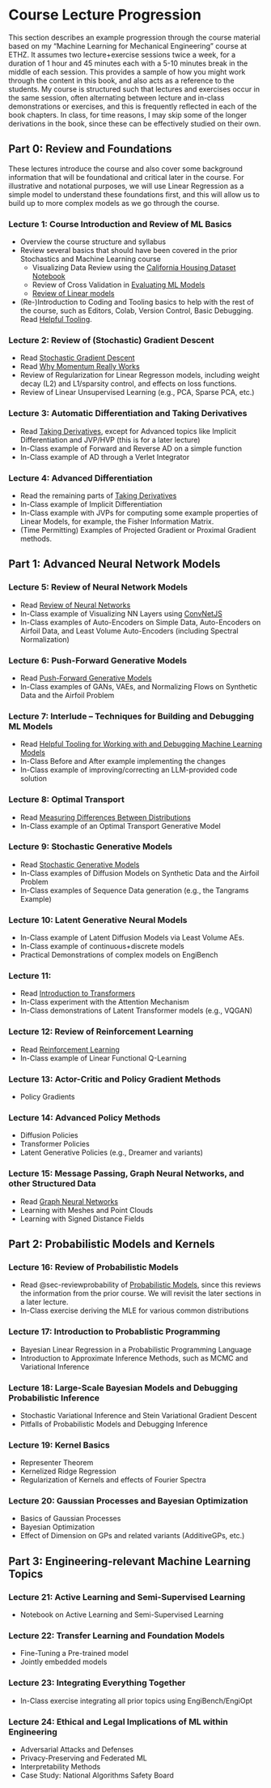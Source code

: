 # Course Lecture Progression

This section describes an example progression through the course material based on my "Machine Learning for Mechanical Engineering" course at ETHZ. It assumes two lecture+exercise sessions twice a week, for a duration of 1 hour and 45 minutes each with a 5-10 minutes break in the middle of each session. This provides a sample of how you might work through the content in this book, and also acts as a reference to the students. My course is structured such that lectures and exercises occur in the same session, often alternating between lecture and in-class demonstrations or exercises, and this is frequently reflected in each of the book chapters. In class, for time reasons, I may skip some of the longer derivations in the book, since these can be effectively studied on their own.

## Part 0: Review and Foundations
These lectures introduce the course and also cover some background information that will be foundational and critical later in the course. For illustrative and notational purposes, we will use Linear Regression as a simple model to understand these foundations first, and this will allow us to build up to more complex models as we go through the course.

### Lecture 1: Course Introduction and Review of ML Basics
- Overview the course structure and syllabus
- Review several basics that should have been covered in the prior Stochastics and Machine Learning course
    - Visualizing Data Review using the [California Housing Dataset Notebook](../notebooks/california_housing_visualization.ipynb)
    - Review of Cross Validation in [Evaluating ML Models](../part1/evaluating_models.qmd)
    - [Review of Linear models](../part2/review_linear_models.qmd)
- (Re-)Introduction to Coding and Tooling basics to help with the rest of the course, such as Editors, Colab, Version Control, Basic Debugging. Read [Helpful Tooling](../appendices/helpful_tooling.qmd).

### Lecture 2: Review of (Stochastic) Gradient Descent
- Read [Stochastic Gradient Descent](../part1/gradient_descent.qmd)
- Read [Why Momentum Really Works](https://distill.pub/2017/momentum/)
- Review of Regularization for Linear Regresson models, including weight decay (L2) and L1/sparsity control, and effects on loss functions.
- Review of Linear Unsupervised Learning (e.g., PCA, Sparse PCA, etc.)

### Lecture 3: Automatic Differentiation and Taking Derivatives
- Read [Taking Derivatives](../part1/taking_derivatives.qmd), except for Advanced topics like Implicit Differentiation and JVP/HVP (this is for a later lecture)
- In-Class example of Forward and Reverse AD on a simple function
- In-Class example of AD through a Verlet Integrator

### Lecture 4: Advanced Differentiation
- Read the remaining parts of [Taking Derivatives](../part1/taking_derivatives.qmd) 
- In-Class example of Implicit Differentiation
- In-Class example with JVPs for computing some example properties of Linear Models, for example, the Fisher Information Matrix.
- (Time Permitting) Examples of Projected Gradient or Proximal Gradient methods.

## Part 1: Advanced Neural Network Models

### Lecture 5: Review of Neural Network Models
- Read [Review of Neural Networks](../part2/review_NNs.qmd)
- In-Class example of Visualizing NN Layers using [ConvNetJS](https://cs.stanford.edu/people/karpathy/convnetjs/demo/classify2d.html)
- In-Class examples of Auto-Encoders on Simple Data, Auto-Encoders on Airfoil Data, and Least Volume Auto-Encoders (including Spectral Normalization)

### Lecture 6: Push-Forward Generative Models
- Read [Push-Forward Generative Models](../part2/generative_models_pushforward.qmd)
- In-Class examples of GANs, VAEs, and Normalizing Flows on Synthetic Data and the Airfoil Problem

### Lecture 7: Interlude -- Techniques for Building and Debugging ML Models
- Read [Helpful Tooling for Working with and Debugging Machine Learning Models](../appendices/helpful_tooling.qmd)
- In-Class Before and After example implementing the changes
- In-Class example of improving/correcting an LLM-provided code solution

### Lecture 8: Optimal Transport
- Read [Measuring Differences Between Distributions](../part1/measuring_distributions.qmd)
- In-Class example of an Optimal Transport Generative Model

### Lecture 9: Stochastic Generative Models
- Read [Stochastic Generative Models](../part2/generative_models_stochastic.qmd)
- In-Class examples of Diffusion Models on Synthetic Data and the Airfoil Problem
- In-Class examples of Sequence Data generation (e.g., the Tangrams Example)

### Lecture 10: Latent Generative Neural Models
- In-Class example of Latent Diffusion Models via Least Volume AEs.
- In-Class example of continuous+discrete models
- Practical Demonstrations of complex models on EngiBench

### Lecture 11:
- Read [Introduction to Transformers](../part2/transformers.qmd)
- In-Class experiment with the Attention Mechanism
- In-Class demonstrations of Latent Transformer models (e.g., VQGAN)

### Lecture 12: Review of Reinforcement Learning
- Read [Reinforcement Learning](../part2/reinforcement_learning.qmd)
- In-Class example of Linear Functional Q-Learning

### Lecture 13: Actor-Critic and Policy Gradient Methods
- Policy Gradients

### Lecture 14: Advanced Policy Methods
- Diffusion Policies
- Transformer Policies
- Latent Generative Policies (e.g., Dreamer and variants)

### Lecture 15: Message Passing, Graph Neural Networks, and other Structured Data
- Read [Graph Neural Networks](../part2/graph_neural_networks.qmd)
- Learning with Meshes and Point Clouds
- Learning with Signed Distance Fields

## Part 2: Probabilistic Models and Kernels

### Lecture 16: Review of Probabilistic Models
- Read @sec-reviewprobability of [Probabilistic Models](../part2/probabilistic_models.qmd), since this reviews the information from the prior course. We will revisit the later sections in a later lecture.
- In-Class exercise deriving the MLE for various common distributions

### Lecture 17: Introduction to Probablistic Programming
- Bayesian Linear Regression in a Probabilistic Programming Language
- Introduction to Approximate Inference Methods, such as MCMC and Variational Inference

### Lecture 18: Large-Scale Bayesian Models and Debugging Probabilistic Inference
- Stochastic Variational Inference and Stein Variational Gradient Descent
- Pitfalls of Probabilistic Models and Debugging Inference

### Lecture 19: Kernel Basics
- Representer Theorem
- Kernelized Ridge Regression
- Regularization of Kernels and effects of Fourier Spectra

### Lecture 20: Gaussian Processes and Bayesian Optimization
- Basics of Gaussian Processes
- Bayesian Optimization
- Effect of Dimension on GPs and related variants (AdditiveGPs, etc.)

## Part 3: Engineering-relevant Machine Learning Topics

### Lecture 21: Active Learning and Semi-Supervised Learning
- Notebook on Active Learning and Semi-Supervised Learning

### Lecture 22: Transfer Learning and Foundation Models
- Fine-Tuning a Pre-trained model
- Jointly embedded models

### Lecture 23: Integrating Everything Together
- In-Class exercise integrating all prior topics using EngiBench/EngiOpt

### Lecture 24: Ethical and Legal Implications of ML within Engineering 
- Adversarial Attacks and Defenses
- Privacy-Preserving and Federated ML
- Interpretability Methods
- Case Study: National Algorithms Safety Board
